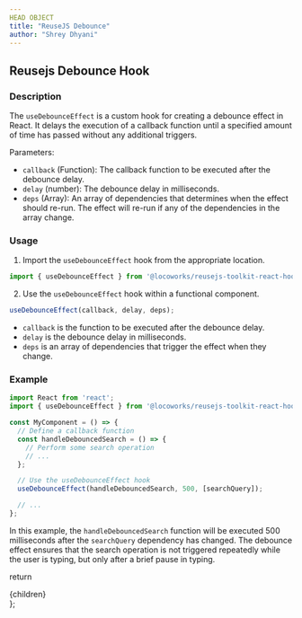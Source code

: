```yaml
---
HEAD OBJECT
title: "ReuseJS Debounce"
author: "Shrey Dhyani"
---
```


## Reusejs Debounce Hook

### Description

The `useDebounceEffect` is a custom hook for creating a debounce effect in React. It delays the execution of a callback function until a specified amount of time has passed without any additional triggers.

Parameters:
- `callback` (Function): The callback function to be executed after the debounce delay.
- `delay` (number): The debounce delay in milliseconds.
- `deps` (Array): An array of dependencies that determines when the effect should re-run. The effect will re-run if any of the dependencies in the array change.

### Usage

1. Import the `useDebounceEffect` hook from the appropriate location.

```jsx
import { useDebounceEffect } from '@locoworks/reusejs-toolkit-react-hooks';
```

2. Use the `useDebounceEffect` hook within a functional component.

```jsx
useDebounceEffect(callback, delay, deps);
```

- `callback` is the function to be executed after the debounce delay.
- `delay` is the debounce delay in milliseconds.
- `deps` is an array of dependencies that trigger the effect when they change.

### Example

```jsx
import React from 'react';
import { useDebounceEffect } from '@locoworks/reusejs-toolkit-react-hooks';

const MyComponent = () => {
  // Define a callback function
  const handleDebouncedSearch = () => {
    // Perform some search operation
    // ...
  };

  // Use the useDebounceEffect hook
  useDebounceEffect(handleDebouncedSearch, 500, [searchQuery]);

  // ...
};
```

In this example, the `handleDebouncedSearch` function will be executed 500 milliseconds after the `searchQuery` dependency has changed. The debounce effect ensures that the search operation is not triggered repeatedly while the user is typing, but only after a brief pause in typing.

  return <div className="prose max-w-full mx-4 pb-10" >{children}</div>
};
